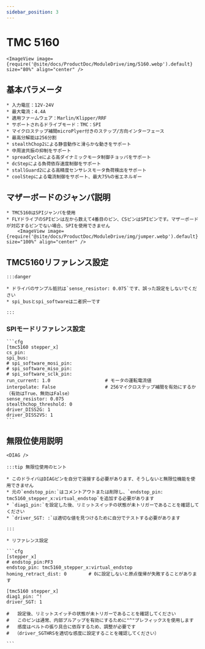 ```yaml
---
sidebar_position: 3
---
```



# TMC 5160

    <ImageView image={require('@site/docs/ProductDoc/ModuleDrive/img/5160.webp').default} size="80%" align="center" />

## 基本パラメータ

    * 入力電圧：12V-24V
    * 最大電流：4.4A
    * 適用ファームウェア：Marlin/Klipper/RRF
    * サポートされるドライブモード：TMC：SPI
    * マイクロステップ補間microPlyer付きのステップ/方向インターフェース
    * 最高分解能は256分割
    * stealthChop2による静音動作と滑らかな動きをサポート
    * 中周波共振の抑制をサポート
    * spreadCycleによる高ダイナミックモータ制御チョッパをサポート
    * dcStepによる負荷依存速度制御をサポート
    * stallGuard2による高精度センサレスモータ負荷検出をサポート
    * coolStepによる電流制御をサポート、最大75%の省エネルギー

## マザーボードのジャンパ説明

    * TMC5160はSPIジャンパを使用
    * FLYドライブのSPIピンは左から数えて4番目のピン、CSピンはSPIピンです。マザーボードが対応するピンでない場合、SPIを使用できません
        <ImageView image={require('@site/docs/ProductDoc/ModuleDrive/img/jumper.webp').default} size="100%" align="center" />


## TMC5160リファレンス設定

    :::danger

    * ドライバのサンプル抵抗は`sense_resistor: 0.075`です、誤った設定をしないでください
    * spi_busとspi_softwareは二者択一です
    
    :::

### SPIモードリファレンス設定

    ```cfg
    [tmc5160 stepper_x]
    cs_pin:
    spi_bus:
    # spi_software_mosi_pin:
    # spi_software_miso_pin:
    # spi_software_sclk_pin: 
    run_current: 1.0                    # モータの運転電流値
    interpolate: False                  # 256マイクロステップ補間を有効にするか（有効はTrue、無効はFalse）
    sense_resistor: 0.075
    stealthchop_threshold: 0
    driver_DISS2G: 1
    driver_DISS2VS: 1
    ```

## 無限位使用説明

    <DIAG />

    :::tip 無限位使用のヒント

    * このドライバはDIAGピンを自分で溶接する必要があります、そうしないと無限位機能を使用できません
    * 元の`endstop_pin:`はコメントアウトまたは削除し、`endstop_pin: tmc5160_stepper_x:virtual_endstop`を追加する必要があります
    * `diag1_pin:`を設定した後、リミットスイッチの状態が未トリガーであることを確認してください
    * `driver_SGT: :`は適切な値を見つけるために自分でテストする必要があります

    :::

    * リファレンス設定

    ```cfg
    [stepper_x]
    # endstop_pin:PF3
    endstop_pin: tmc5160_stepper_x:virtual_endstop
    homing_retract_dist: 0        # 0に設定しないと原点復帰が失敗することがあります

    [tmc5160 stepper_x]
    diag1_pin: ^!
    driver_SGT: 1

    #   設定後、リミットスイッチの状態が未トリガーであることを確認してください
    #   このピンは通常、内部プルアップを有効にするために"^"プレフィックスを使用します
    #   感度はベルトの張り具合に依存するため、調整が必要です
    #  （driver_SGTHRSを適切な感度に設定することを確認してください）

    ```